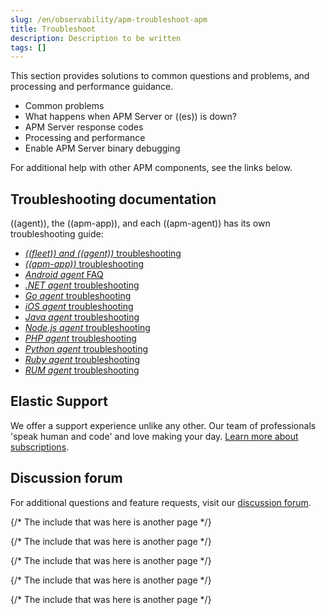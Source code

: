 ```yaml
---
slug: /en/observability/apm-troubleshoot-apm
title: Troubleshoot
description: Description to be written
tags: []
---
```


<div id="apm-troubleshoot-apm"></div>

This section provides solutions to common questions and problems,
and processing and performance guidance.

* <DocLink slug="/en/observability/apm-common-problems">Common problems</DocLink>
* <DocLink slug="/en/observability/apm-server-es-down">What happens when APM Server or ((es)) is down?</DocLink>
* <DocLink slug="/en/observability/apm-common-response-codes">APM Server response codes</DocLink>
* <DocLink slug="/en/observability/apm-processing-and-performance">Processing and performance</DocLink>
* <DocLink slug="/en/observability/apm-enable-apm-server-debugging">Enable APM Server binary debugging</DocLink>

For additional help with other APM components, see the links below.

<div id="apm-troubleshooting-docs"></div>

## Troubleshooting documentation

((agent)), the ((apm-app)), and each ((apm-agent)) has its own troubleshooting guide:

* [*((fleet)) and ((agent))* troubleshooting](((fleet-guide))/troubleshooting-intro.html)
* [*((apm-app))* troubleshooting](((kibana-ref))/troubleshooting.html)
* [*Android agent* FAQ](((apm-android-ref))/faq.html)
* [*.NET agent* troubleshooting](((apm-dotnet-ref-v))/troubleshooting.html)
* [*Go agent* troubleshooting](((apm-go-ref-v))/troubleshooting.html)
* [*iOS agent* troubleshooting](((apm-ios-ref-v))/troubleshooting.html)
* [*Java agent* troubleshooting](((apm-java-ref-v))/trouble-shooting.html)
* [*Node.js agent* troubleshooting](((apm-node-ref-v))/troubleshooting.html)
* [*PHP agent* troubleshooting](((apm-php-ref-v))/troubleshooting.html)
* [*Python agent* troubleshooting](((apm-py-ref-v))/troubleshooting.html)
* [*Ruby agent* troubleshooting](((apm-ruby-ref-v))/debugging.html)
* [*RUM agent* troubleshooting](((apm-rum-ref-v))/troubleshooting.html)

<div id="apm-elastic-support"></div>

## Elastic Support

We offer a support experience unlike any other.
Our team of professionals 'speak human and code' and love making your day.
[Learn more about subscriptions](https://www.elastic.co/subscriptions).

<div id="apm-discussion-forum"></div>

## Discussion forum

For additional questions and feature requests,
visit our [discussion forum](https://discuss.elastic.co/c/apm).

{/* The include that was here is another page */}

{/* The include that was here is another page */}

{/* The include that was here is another page */}

{/* The include that was here is another page */}

{/* The include that was here is another page */}
